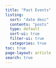 ```yaml
---
title: "Past Events"
listing:
  sort: "date desc"
  contents: "posts"
  type: default
  sort-ui: true
  filter-ui: true
  categories: true
toc: true
page-layout: article
search: true
---
```

